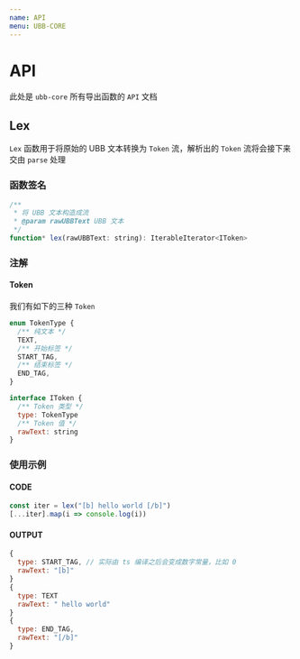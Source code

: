```yaml
---
name: API
menu: UBB-CORE
---
```



# API

此处是 `ubb-core` 所有导出函数的 `API` 文档

## Lex

`Lex` 函数用于将原始的 UBB 文本转换为 `Token` 流，解析出的 `Token` 流将会接下来交由 `parse` 处理


### 函数签名

```js
/**
 * 将 UBB 文本构造成流
 * @param rawUBBText UBB 文本
 */
function* lex(rawUBBText: string): IterableIterator<IToken>
```


### 注解

#### Token

我们有如下的三种 `Token`

```js
enum TokenType {
  /** 纯文本 */
  TEXT,
  /** 开始标签 */
  START_TAG,
  /** 结束标签 */
  END_TAG,
}

interface IToken {
  /** Token 类型 */
  type: TokenType
  /** Token 值 */
  rawText: string
}
```


### 使用示例

#### CODE
```js
const iter = lex("[b] hello world [/b]")
[...iter].map(i => console.log(i))
```

#### OUTPUT
```js
{
  type: START_TAG, // 实际由 ts 编译之后会变成数字常量，比如 0
  rawText: "[b]"
}
{
  type: TEXT
  rawText: " hello world"
}
{
  type: END_TAG,
  rawText: "[/b]"
}
```
